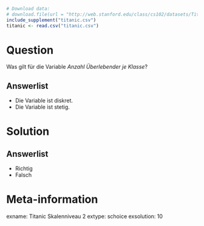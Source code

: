 ```r
# Download data:
# download.file(url = "http://web.stanford.edu/class/cs102/datasets/Titanic.csv", destfile = "titanic.csv" )
include_supplement("titanic.csv")
titanic <- read.csv("titanic.csv")
```

Question
========

Was gilt für die Variable *Anzahl Überlebender je Klasse*?

Answerlist
----------
* Die Variable ist diskret.
* Die Variable ist stetig.


Solution
========

Answerlist
----------
* Richtig
* Falsch

Meta-information
================
exname: Titanic Skalenniveau 2
extype: schoice
exsolution: 10